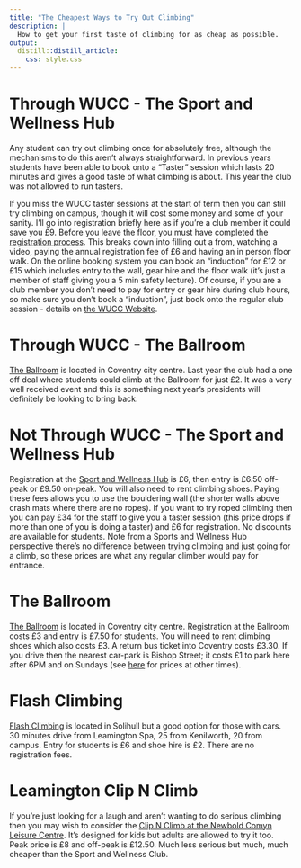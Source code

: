 ```yaml
---
title: "The Cheapest Ways to Try Out Climbing"
description: | 
  How to get your first taste of climbing for as cheap as possible.
output: 
  distill::distill_article:
    css: style.css
---
```

  

# Through WUCC - The Sport and Wellness Hub

Any student can try out climbing once for absolutely free, although the mechanisms to do this aren’t always straightforward. In previous years students have been able to book onto a “Taster” session which lasts 20 minutes and gives a good taste of what climbing is about. This year the club was not allowed to run tasters. 

If you miss the WUCC taster sessions at the start of term then you can still try climbing on campus, though it will cost some money and some of your sanity. I’ll go into registration briefly here as if you’re a club member it could save you £9. Before you leave the floor, you must have completed the [registration process](https://warwick.ac.uk/services/sport/active/climbing/#register). This breaks down into filling out a from, watching a video, paying the annual registration fee of £6 and having an in person floor walk. On the online booking system you can book an “induction” for £12 or £15 which includes entry to the wall, gear hire and the floor walk (it’s just a member of staff giving you a 5 min safety lecture). Of course, if you are a club member you don’t need to pay for entry or gear hire during club hours, so make sure you don’t book a "induction", just book onto the regular club session - details on [the WUCC Website](https://warwickclimbing.co.uk/about/clubhours/).

# Through WUCC - The Ballroom 

[The Ballroom](https://www.ballroomclimbing.co.uk/) is located in Coventry city centre. Last year the club had a one off deal where students could climb at the Ballroom for just £2. It was a very well received event and this is something next year’s presidents will definitely be looking to bring back.

# Not Through WUCC - The Sport and Wellness Hub

<WIP>
Registration at the [Sport and Wellness Hub](https://warwick.ac.uk/services/sport/active/climbing/#register) is £6, then entry is £6.50 off-peak or £9.50 on-peak. You will also need to rent climbing shoes. Paying these fees allows you to use the bouldering wall (the shorter walls above crash mats where there are no ropes). If you want to try roped climbing then you can pay £34 for the staff to give you a taster session (this price drops if more than one of you is doing a taster) and £6 for registration. No discounts are available for students. Note from a Sports and Wellness Hub perspective there’s no difference between trying climbing and just going for a climb, so these prices are what any regular climber would pay for entrance.

# The Ballroom

[The Ballroom](https://www.ballroomclimbing.co.uk/) is located in Coventry city centre. Registration at the Ballroom costs £3 and entry is £7.50 for students. You will need to rent climbing shoes which also costs £3. A return bus ticket into Coventry costs £3.30. If you drive then the nearest car-park is Bishop Street; it costs £1 to park here after 6PM and on Sundays (see [here](https://www.coventry.gov.uk/directory_record/11432/bishop_street_tower_street_car_park) for prices at other times).

# Flash Climbing

[Flash Climbing](https://flashclimbingcentre.co.uk/) is located in Solihull but a good option for those with cars. 30 minutes drive from Leamington Spa, 25 from Kenilworth, 20 from campus. Entry for students is £6 and shoe hire is £2. There are no registration fees. 

# Leamington Clip N Climb
If you're just looking for a laugh and aren't wanting to do serious climbing then you may wish to consider the [Clip N Climb at the Newbold Comyn Leisure Centre](https://www.everyoneactive.com/centre/newbold-comyn-leisure-centre/?activitySearch=Clip%20n%20climb). It's designed for kids but adults are allowed to try it too. Peak price is £8 and off-peak is £12.50. Much less serious but much, much cheaper than the Sport and Wellness Club.
